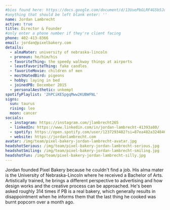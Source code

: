 ```yaml
---
#bios found here: https://docs.google.com/document/d/13UuePbGLRF4G5b5JoEe2Vua3NukZ1-QwRW4Oisnd8lI/edit#
#anything that should be left blank enter: ''
name: Jordan Lambrecht
active: true
title: Director & Founder
#only enter a phone number if they're client facing
phone: 402-413-8366
email: jordan@pixelbakery.com
details:
  - almaMater: university of nebraska-lincoln
  - pronoun: he/him/his
  - favoriteThing: the speedy walkway things at airports
  - leastFavoriteThing: fake candles
  - favoriteMovie: children of men
  - mostHatedBird: pigeons
  - hobby: laying in bed
  - joinedPB: December 2015
  - personalAesthetic: unkempt
spotifyPlaylist: '2hPCiKE5pgqMww2KUBWFNL'
signs:
  sun: taurus
  rising: leo
  moon: cancer
socials:
  - instagram: https://instagram.com/jlambrecht265
  - linkedIn: https://www.linkedin.com/in/jordan-lambrecht-41393a80/
  - spotify: https://open.spotify.com/user/1237293482?si=87ea482a32484038
  - website: https://jordanlambrecht.com
avatar: /img/team/pixel-bakery-jordan-lambrecht-avatar.jpg
headshotSerious: /img/team/pixel-bakery-jordan-lambrecht-serious.jpg
headshotSmiling: /img/team/pixel-bakery-jordan-lambrecht-smiling.jpg
headshotFun: /img/team/pixel-bakery-jordan-lambrecht-silly.jpg
---
```


Jordan founded Pixel Bakery because he couldn't find a job. His alma mater is the University of Nebraska-Lincoln where he received a Bachelor of Arts. Artistically trained, he brings a different perspective to advertising and how design works and the creative process can be approached. He's been asked roughly 314 times if PB is a real bakery, which generally results in disappointment when he informs them that the last thing he cooked was burnt popcorn over a month ago.
